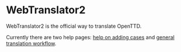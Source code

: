 =WebTranslator2=

{{en/Manual/Expand|purpose and features of WebTranslator2}}

WebTranslator2 is the official way to translate OpenTTD.

Currently there are two help pages:
[[en/Archive/WebTranslator2/Add stringcase|help on adding cases]] and [[en/Archive/WebTranslator2/Translation workflow|general translation workflow]].